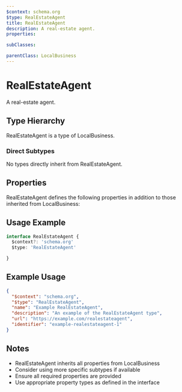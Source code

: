 ```yaml
---
$context: schema.org
$type: RealEstateAgent
title: RealEstateAgent
description: A real-estate agent.
properties:

subClasses:

parentClass: LocalBusiness
---
```


# RealEstateAgent

A real-estate agent.

## Type Hierarchy

RealEstateAgent is a type of LocalBusiness.

### Direct Subtypes

No types directly inherit from RealEstateAgent.

## Properties

RealEstateAgent defines the following properties in addition to those inherited from LocalBusiness:



## Usage Example

```typescript
interface RealEstateAgent {
  $context?: 'schema.org'
  $type: 'RealEstateAgent'

}
```

## Example Usage

```json
{
  "$context": "schema.org",
  "$type": "RealEstateAgent",
  "name": "Example RealEstateAgent",
  "description": "An example of the RealEstateAgent type",
  "url": "https://example.com/realestateagent",
  "identifier": "example-realestateagent-1"
}
```

## Notes

- RealEstateAgent inherits all properties from LocalBusiness
- Consider using more specific subtypes if available
- Ensure all required properties are provided
- Use appropriate property types as defined in the interface
